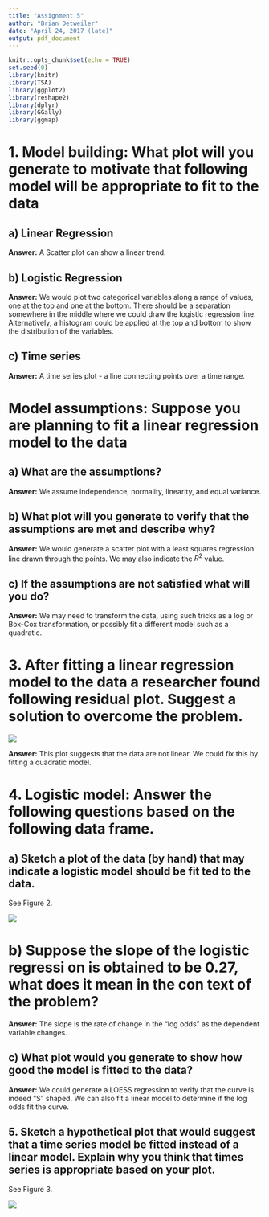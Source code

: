 ```yaml
---
title: "Assignment 5"
author: "Brian Detweiler"
date: "April 24, 2017 (late)"
output: pdf_document
---
```


```r
knitr::opts_chunk$set(echo = TRUE)
set.seed(0)
library(knitr)
library(TSA)
library(ggplot2)
library(reshape2)
library(dplyr)
library(GGally)
library(ggmap)
```

# 1. Model building: What plot will you generate to motivate that following model will be appropriate to fit to the data

## a) Linear Regression

**Answer:** A Scatter plot can show a linear trend.

## b) Logistic Regression

**Answer:** We would plot two categorical variables along a range of values, one at the top and one at the bottom. There should be a separation somewhere in the middle where we could draw the logistic regression line. Alternatively, a histogram could be applied at the top and bottom to show the distribution of the variables.

## c) Time series

**Answer:** A time series plot - a line connecting points over a time range.

# Model assumptions: Suppose you are planning to fit a linear regression model to the data

## a) What are the assumptions?

**Answer:** We assume independence, normality, linearity, and equal variance.  

## b) What plot will you generate to verify that the assumptions are met and describe why?

**Answer:** We would generate a scatter plot with a least squares regression line drawn through the points. We may also indicate the $R^2$ value.

## c) If the assumptions are not satisfied what will you do?

**Answer:** We may need to transform the data, using such tricks as a log or Box-Cox transformation, or possibly fit a different model such as a quadratic.


# 3. After fitting a linear  regression  model to the data a researcher found following residual plot. Suggest  a solution to overcome the problem.


![](assignment05/fig1.png "")

**Answer:** This plot suggests that the data are not linear. We could fix this by fitting a quadratic model.

# 4. Logistic model: Answer the following questions based on the following data frame.

## a) Sketch a plot of the data (by hand) that may indicate a logistic model should be fit ted to the data.

See Figure 2.

![](assignment05/fig3.jpg "")


# b) Suppose the slope of the logistic regressi on is obtained to be 0.27, what does it mean  in the con text of the problem?

**Answer:** The slope is the rate of change in the "log odds" as the dependent variable changes.

## c) What plot would you generate to show how good the model is fitted to the data?

**Answer:** We could generate a LOESS regression to verify that the curve is indeed "S" shaped. We can also fit a linear model to determine if the log odds fit the curve.


## 5. Sketch a hypothetical plot that would suggest that a time series model be fitted instead of a linear model. Explain why you think that times series is appropriate based on your plot.

See Figure 3.

![](assignment05/fig2.jpg "")